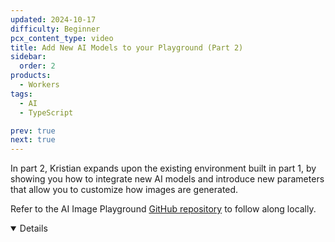 ```yaml
---
updated: 2024-10-17
difficulty: Beginner
pcx_content_type: video
title: Add New AI Models to your Playground (Part 2)
sidebar:
  order: 2
products:
  - Workers
tags:
  - AI
  - TypeScript

prev: true
next: true
---
```



In part 2, Kristian expands upon the existing environment built in part 1, by showing you how to integrate new AI models and introduce new parameters that allow you to customize how images are generated.

<Stream
	id="167ba3a7a86f966650f3315e6cb02e0d"
	title="Add New AI Models to your Playground (Part 2)"
	thumbnail="13.5s"
	showMoreVideos={false}
/>

Refer to the AI Image Playground [GitHub repository](https://github.com/kristianfreeman/workers-ai-image-playground) to follow along locally.

<Details header="Video series" open>

<DirectoryListing folder="workers-ai/guides/tutorials/image-generation-playground" />

</Details>
